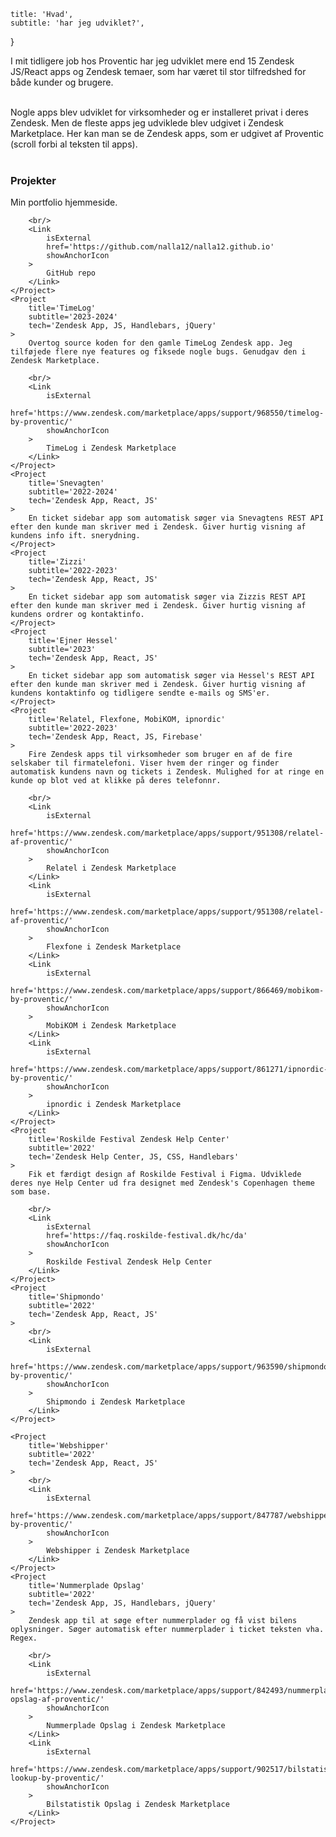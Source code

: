     title: 'Hvad',
    subtitle: 'har jeg udviklet?',
}

I mit tidligere job hos Proventic har jeg udviklet mere end 15 Zendesk JS/React apps og Zendesk temaer,
som har været til stor tilfredshed for både kunder og brugere.

<br />
Nogle apps blev udviklet for virksomheder og er installeret privat i deres Zendesk.
Men de fleste apps jeg udviklede blev udgivet i Zendesk Marketplace.
<Link isExternal showAnchorIcon href='https://www.zendesk.com/marketplace/partners/5189/proventic-aps/'>Her kan man se de Zendesk apps, som er udgivet af Proventic</Link> (scroll forbi al teksten til apps).

<br />
<br />

### Projekter

<ResponsiveGrid>
    <Project
        title='aldu.dk'
        subtitle='2024'
        tech='React, TS, MDX, Vite, CSS Modules'
    >
        Min portfolio hjemmeside.

        <br/>
        <Link
            isExternal
            href='https://github.com/nalla12/nalla12.github.io'
            showAnchorIcon
        >
            GitHub repo
        </Link>
    </Project>
    <Project
        title='TimeLog'
        subtitle='2023-2024'
        tech='Zendesk App, JS, Handlebars, jQuery'
    >
        Overtog source koden for den gamle TimeLog Zendesk app. Jeg tilføjede flere nye features og fiksede nogle bugs. Genudgav den i Zendesk Marketplace.

        <br/>
        <Link
            isExternal
            href='https://www.zendesk.com/marketplace/apps/support/968550/timelog-by-proventic/'
            showAnchorIcon
        >
            TimeLog i Zendesk Marketplace
        </Link>
    </Project>
    <Project
        title='Snevagten'
        subtitle='2022-2024'
        tech='Zendesk App, React, JS'
    >
        En ticket sidebar app som automatisk søger via Snevagtens REST API efter den kunde man skriver med i Zendesk. Giver hurtig visning af kundens info ift. snerydning.
    </Project>
    <Project
        title='Zizzi'
        subtitle='2022-2023'
        tech='Zendesk App, React, JS'
    >
        En ticket sidebar app som automatisk søger via Zizzis REST API efter den kunde man skriver med i Zendesk. Giver hurtig visning af kundens ordrer og kontaktinfo.
    </Project>
    <Project
        title='Ejner Hessel'
        subtitle='2023'
        tech='Zendesk App, React, JS'
    >
        En ticket sidebar app som automatisk søger via Hessel's REST API efter den kunde man skriver med i Zendesk. Giver hurtig visning af kundens kontaktinfo og tidligere sendte e-mails og SMS'er.
    </Project>
    <Project
        title='Relatel, Flexfone, MobiKOM, ipnordic'
        subtitle='2022-2023'
        tech='Zendesk App, React, JS, Firebase'
    >
        Fire Zendesk apps til virksomheder som bruger en af de fire selskaber til firmatelefoni. Viser hvem der ringer og finder automatisk kundens navn og tickets i Zendesk. Mulighed for at ringe en kunde op blot ved at klikke på deres telefonnr.

        <br/>
        <Link
            isExternal
            href='https://www.zendesk.com/marketplace/apps/support/951308/relatel-af-proventic/'
            showAnchorIcon
        >
            Relatel i Zendesk Marketplace
        </Link>
        <Link
            isExternal
            href='https://www.zendesk.com/marketplace/apps/support/951308/relatel-af-proventic/'
            showAnchorIcon
        >
            Flexfone i Zendesk Marketplace
        </Link>
        <Link
            isExternal
            href='https://www.zendesk.com/marketplace/apps/support/866469/mobikom-by-proventic/'
            showAnchorIcon
        >
            MobiKOM i Zendesk Marketplace
        </Link>
        <Link
            isExternal
            href='https://www.zendesk.com/marketplace/apps/support/861271/ipnordic-by-proventic/'
            showAnchorIcon
        >
            ipnordic i Zendesk Marketplace
        </Link>
    </Project>
    <Project
        title='Roskilde Festival Zendesk Help Center'
        subtitle='2022'
        tech='Zendesk Help Center, JS, CSS, Handlebars'
    >
        Fik et færdigt design af Roskilde Festival i Figma. Udviklede deres nye Help Center ud fra designet med Zendesk's Copenhagen theme som base.

        <br/>
        <Link
            isExternal
            href='https://faq.roskilde-festival.dk/hc/da'
            showAnchorIcon
        >
            Roskilde Festival Zendesk Help Center
        </Link>
    </Project>
    <Project
        title='Shipmondo'
        subtitle='2022'
        tech='Zendesk App, React, JS'
    >
        <br/>
        <Link
            isExternal
            href='https://www.zendesk.com/marketplace/apps/support/963590/shipmondo-by-proventic/'
            showAnchorIcon
        >
            Shipmondo i Zendesk Marketplace
        </Link>
    </Project>

    <Project
        title='Webshipper'
        subtitle='2022'
        tech='Zendesk App, React, JS'
    >
        <br/>
        <Link
            isExternal
            href='https://www.zendesk.com/marketplace/apps/support/847787/webshipper-by-proventic/'
            showAnchorIcon
        >
            Webshipper i Zendesk Marketplace
        </Link>
    </Project>
    <Project
        title='Nummerplade Opslag'
        subtitle='2022'
        tech='Zendesk App, JS, Handlebars, jQuery'
    >
        Zendesk app til at søge efter nummerplader og få vist bilens oplysninger. Søger automatisk efter nummerplader i ticket teksten vha. Regex.

        <br/>
        <Link
            isExternal
            href='https://www.zendesk.com/marketplace/apps/support/842493/nummerplade-opslag-af-proventic/'
            showAnchorIcon
        >
            Nummerplade Opslag i Zendesk Marketplace
        </Link>
        <Link
            isExternal
            href='https://www.zendesk.com/marketplace/apps/support/902517/bilstatistik-lookup-by-proventic/'
            showAnchorIcon
        >
            Bilstatistik Opslag i Zendesk Marketplace
        </Link>
    </Project>
</ResponsiveGrid>
